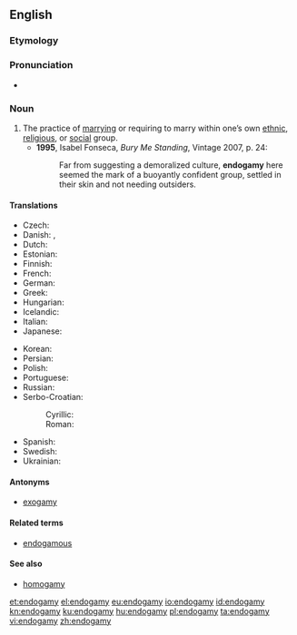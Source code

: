 ==English==
{{wikipedia}}
===Etymology===
{{confix|endo|gamy|lang=en}}

===Pronunciation===
*{{a|UK}} {{IPA|/ɛnˈdɒɡəmi/|lang=en}}

===Noun===
{{en-noun|-}}

# The practice of [[marry]]ing or requiring to marry within one’s own [[ethnic]], [[religious]], or [[social]] group.
#*'''1995''', Isabel Fonseca, ''Bury Me Standing'', Vintage 2007, p. 24:
#*:Far from suggesting a demoralized culture, '''endogamy''' here seemed the mark of a buoyantly confident group, settled in their skin and not needing outsiders.
 
====Translations====
{{trans-top|the practice of marrying within one's own social group}}
* Czech: {{t|cs|endogamie|f}}
* Danish: {{t|da|endogami|c}}, {{t|da|indgifte|n}}
* Dutch: {{t|nl|endogamie|f}}
* Estonian: {{t|et|endogaamia}}
* Finnish: {{t+|fi|endogamia}}
* French: {{t+|fr|endogamie|f}}
* German: {{t+|de|Endogamie|f}}
* Greek: {{t+|el|ενδογαμία|f|tr=endogamía}}
* Hungarian: {{t|hu|endogámia}}
* Icelandic: {{t|is|innvensl|n-p}}
* Italian: {{t+|it|endogamia|f}}
* Japanese: {{t|ja|近親婚|tr=きんしんこん, kinshinkon}}
{{trans-mid}}
* Korean: {{t|ko|근친혼|tr=[[近親婚]], geunchinhon|sc=Hang}}
* Persian: {{t|fa|درون‌همسری|sc=fa-Arab}}
* Polish: {{t|pl|endogamia|f}}
* Portuguese: {{t|pt|endogamia|f}}
* Russian: {{t+|ru|эндогамия|f|tr=endogamija}}
* Serbo-Croatian:
*: Cyrillic: {{t|sh|ендога̀мија|f|sc=Cyrl}}
*: Roman: {{t|sh|endogàmija|f}}
* Spanish: {{t+|es|endogamia|f}}
* Swedish: {{t+|sv|monogami|c}}
* Ukrainian: {{t|uk|ендогамія|tr=endogamija}}
{{trans-bottom}}

====Antonyms====
* [[exogamy]]

====Related terms====
* [[endogamous]]

====See also====
* [[homogamy]]

[[et:endogamy]]
[[el:endogamy]]
[[eu:endogamy]]
[[io:endogamy]]
[[id:endogamy]]
[[kn:endogamy]]
[[ku:endogamy]]
[[hu:endogamy]]
[[pl:endogamy]]
[[ta:endogamy]]
[[vi:endogamy]]
[[zh:endogamy]]